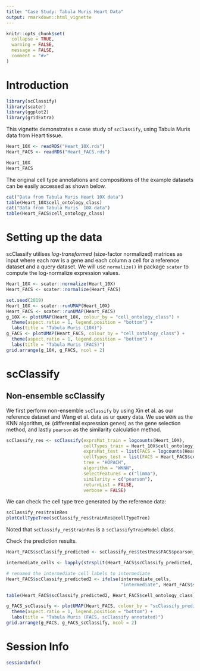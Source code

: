 ```yaml
---
title: "Case Study: Tabula Muris Heart Data"
output: rmarkdown::html_vignette
---
```


```r
knitr::opts_chunk$set(
  collapse = TRUE,
  warning = FALSE,
  message = FALSE,
  comment = "#>"
)
```

# Introduction


```r
library(scClassify)
library(scater)
library(ggplot2)
library(gridExtra)
```

This vignette demonstrates a case study of `scClassify`, using Tabula Muris data from Heart tissue. 


```r
Heart_10X <- readRDS("Heart_10X.rds")
Heart_FACS <- readRDS("Heart_FACS.rds")

Heart_10X
Heart_FACS
```


The original cell type annotations and compositions of the example datasets can be easily accessed as shown below.

```r
cat("Data from Tabula Muris Heart 10X data")
table(Heart_10X$cell_ontology_class)
cat("Data from Tabula Muris  10X data")
table(Heart_FACS$cell_ontology_class)
```


# Setting up the data

scClassify utilises *log-transformed* (size-factor normalized) matrices as input where each row is a gene and each column a cell for a reference dataset and a query dataset. We will use `normalize()` in package `scater` to compute the log-normalize expression values.

```r
Heart_10X <- scater::normalize(Heart_10X)
Heart_FACS <- scater::normalize(Heart_FACS)
```


```r
set.seed(2019)
Heart_10X <- scater::runUMAP(Heart_10X)
Heart_FACS <- scater::runUMAP(Heart_FACS)
g_10X <- plotUMAP(Heart_10X, colour_by = "cell_ontology_class") +
  theme(aspect.ratio = 1, legend.position = "bottom") +
  labs(title = "Tabula Muris (10X)")
g_FACS <- plotUMAP(Heart_FACS, colour_by = "cell_ontology_class") +
  theme(aspect.ratio = 1, legend.position = "bottom") +
  labs(title = "Tabula Muris (FACS)")
grid.arrange(g_10X, g_FACS, ncol = 2)
```


# scClassify



## Non-ensemble scClassify

We first perform non-ensemble `scClassify` by using Xin et al. as our reference dataset and Wang et al. data as ur query data. We use `WKNN` as the KNN algorithm, `DE` (differential expression genes) as the gene selection method, and lastly `pearson` as the similarity calculation method.

```r
scClassify_res <- scClassify(exprsMat_train = logcounts(Heart_10X),
                             cellTypes_train = Heart_10X$cell_ontology_class,
                             exprsMat_test = list(FACS = logcounts(Heart_FACS)),
                             cellTypes_test = list(FACS = Heart_FACS$cell_ontology_class),
                             tree = "HOPACH",
                             algorithm = "WKNN",
                             selectFeatures = c("limma"),
                             similarity = c("pearson"),
                             returnList = FALSE,
                             verbose = FALSE)

```

We can check the cell type tree generated by the reference data:

```r
scClassify_res$trainRes
plotCellTypeTree(scClassify_res$trainRes@cellTypeTree)
```

Noted that `scClassify_res$trainRes` is a `scClassifyTrainModel` class.


Check the prediction results.

```r
Heart_FACS$scClassify_predicted <- scClassify_res$testRes$FACS$pearson_WKNN_limma$predRes

intermediate_cells <- lapply(strsplit(Heart_FACS$scClassify_predicted, "_"), length) > 1

# renamed the intermediate cell labels to intermediate
Heart_FACS$scClassify_predicted2 <- ifelse(intermediate_cells, 
                                           "intermediate", Heart_FACS$scClassify_predicted)

table(Heart_FACS$scClassify_predicted2, Heart_FACS$cell_ontology_class)
```


```r
g_FACS_scClassify <- plotUMAP(Heart_FACS, colour_by = "scClassify_predicted2") +
  theme(aspect.ratio = 1, legend.position = "bottom") +
  labs(title = "Tabula Muris (FACS, scClassify annotated)")
grid.arrange(g_FACS, g_FACS_scClassify, ncol = 2)
```





# Session Info

```r
sessionInfo()
```
